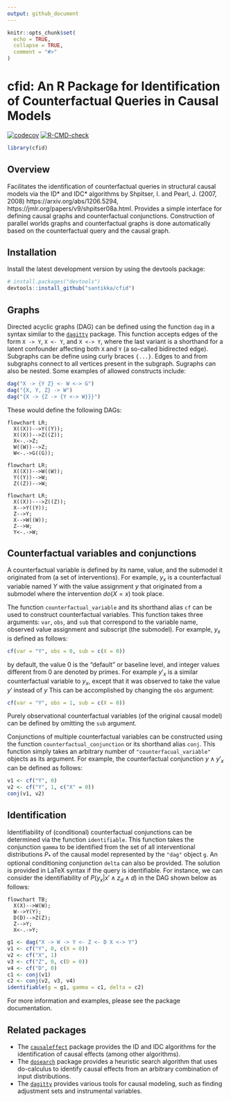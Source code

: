```yaml
---
output: github_document
---
```


```r
knitr::opts_chunk$set(
  echo = TRUE,
  collapse = TRUE,
  comment = "#>"
)
```

# cfid: An R Package for Identification of Counterfactual Queries in Causal Models

<!-- Badges -->
[![codecov](https://codecov.io/gh/santikka/cfid/branch/main/graph/badge.svg?token=13KFY7ULZ4)](https://codecov.io/gh/santikka/cfid)
[![R-CMD-check](https://github.com/santikka/cfid/workflows/R-CMD-check/badge.svg)](https://github.com/santikka/cfid/actions)


```r
library(cfid)
```

## Overview

Facilitates the identification of counterfactual queries in structural causal 
models via the ID* and IDC* algorithms by Shpitser, I. and Pearl, J. (2007, 2008) 
https://arxiv.org/abs/1206.5294,
https://jmlr.org/papers/v9/shpitser08a.html. Provides a simple interface for 
defining causal graphs and counterfactual conjunctions. Construction of parallel
worlds graphs and counterfactual graphs is done automatically based on the 
counterfactual query and the causal graph.

## Installation

Install the latest development version by using the devtools package:
```r
# install.packages("devtools")
devtools::install_github("santikka/cfid")
```

## Graphs

Directed acyclic graphs (DAG) can be defined using the function `dag` in a syntax
similar to the [`dagitty`](https://cran.r-project.org/package=dagitty) package.
This function accepts
edges of the form `X -> Y`, `X <- Y`, and `X <-> Y`, where the last variant is 
a shorthand for a latent confounder affecting both `X` and `Y` (a so-called
bidirected edge). Subgraphs can be define using curly braces `{...}`. Edges
to and from subgraphs connect to all vertices present in the subgraph. Sugraphs
can also be nested. Some examples of allowed constructs include:
```r
dag("X -> {Y Z} <- W <-> G")
dag("{X, Y, Z} -> W")
dag("{X -> {Z -> {Y <-> W}}}")
```
These would define the following DAGs:
```mermaid
flowchart LR;
  X((X))-->Y((Y));
  X((X))-->Z((Z));
  X<-.->Z;
  W((W))-->Z;
  W<-.->G((G));
```

```mermaid
flowchart LR;
  X((X))-->W((W));
  Y((Y))-->W;
  Z((Z))-->W;
```

```mermaid
flowchart LR;
  X((X))--->Z((Z));
  X-->Y((Y));
  Z-->Y;
  X-->W((W));
  Z-->W;
  Y<-.->W;
```

## Counterfactual variables and conjunctions

A counterfactual variable is defined by its name, value, and the submodel
it originated from (a set of interventions). For example, $y_x$ is a counterfactual
variable named $Y$ with the value assignment $y$ that originated from a submodel
where the intervention $do(X = x)$ took place.

The function `counterfactual_variable`
and its shorthand alias `cf` can be used to construct counterfactual variables.
This function takes three arguments: `var`, `obs`, and `sub` that correspond
to the variable name, observed value assignment and subscript (the submodel).
For example, $y_x$ is defined as follows:
```r
cf(var = "Y", obs = 0, sub = c(X = 0))
```
by default, the value 0 is the "default" or baseline level, and integer values
different from 0 are denoted by primes. For example $y'_x$ is a similar counterfactual
variable to $y_x$, except that it was observed to take the value $y'$ instead of $y$
This can be accomplished by changing the `obs` argument:
```r
cf(var = "Y", obs = 1, sub = c(X = 0))
```
Purely observational counterfactual variables (of the original causal model)
can be defined by omitting the `sub` argument.

Conjunctions of multiple counterfactual variables can be constructed using the
function `counterfactual_conjunction` or its shorthand alias `conj`. This
function simply takes an arbitrary number of `"counterfacual_variable"` objects
as its argument. For example, the counterfactual conjunction 
$y \wedge y'_x$ can be defined as follows:
```r
v1 <- cf("Y", 0)
v2 <- cf("Y", 1, c("X" = 0))
conj(v1, v2)
```

## Identification

Identifiability of (conditional) counterfactual conjunctions can be determined 
via the function `identifiable`. This function takes the conjunction `gamma` to 
be identified from the set of all interventional distributions $P_*$ of the causal
model represented by the `"dag"` object `g`. An optional conditioning conjunction
`delta` can also be provided. The solution is provided in LaTeX syntax if the
query is identifiable. For instance, we can consider the identifiability
of $P(y_x|x' \wedge z_d \wedge d)$ in the DAG shown below as follows:
```mermaid
flowchart TB;
  X(X)-->W(W);
  W-->Y(Y);
  D(D)-->Z(Z);
  Z-->Y;
  X<-.->Y;
```
```r
g1 <- dag("X -> W -> Y <- Z <- D X <-> Y")
v1 <- cf("Y", 0, c(X = 0))
v2 <- cf("X", 1)
v3 <- cf("Z", 0, c(D = 0))
v4 <- cf("D", 0)
c1 <- conj(v1)
c2 <- conj(v2, v3, v4)
identifiable(g = g1, gamma = c1, delta = c2)
```
For more information and examples, please see the package documentation.

## Related packages

 - The [`causaleffect`](https://cran.r-project.org/package=causaleffect) 
   package provides the ID and IDC algorithms for
   the identification of causal effects (among other algorithms).
 - The [`dosearch`](https://cran.r-project.org/package=dosearch) 
   package provides a heuristic search algorithm that uses
   do-calculus to identify causal effects from an arbitrary combination of
   input distributions.
 - The [`dagitty`](https://cran.r-project.org/package=dagitty) provides various
   tools for causal modeling, such as finding adjustment sets and instrumental
   variables.
